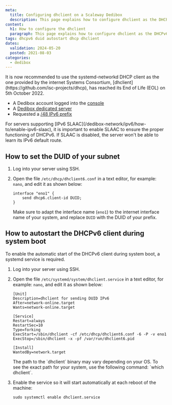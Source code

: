 ```yaml
---
meta:
  title: Configuring dhclient on a Scaleway Dedibox
  description: This page explains how to configure dhclient as the DHCPv6 client.
content:
  h1: How to configure the dhclient
  paragraph: This page explains how to configure dhclient as the DHCPv6 client.
tags: dhcpv6 duid autostart dhcp dhclient
dates:
  validation: 2024-05-20
  posted: 2021-08-03
categories:
  - dedibox
---
```


<Message type="important">
  It is now recommended to use the systemd-networkd DHCP client as the one provided by the internet Systems Consortium, [dhclient](https://github.com/isc-projects/dhcp), has reached its End of Life (EOL) on 5th October 2022.
</Message>

<Macro id="requirements" />

- A Dedibox account logged into the [console](https://console.online.net)
- A [Dedibox dedicated server](/dedibox/dedicated-servers/how-to/order-a-server)
- Requested a [/48 IPv6 prefix](/dedibox-network/ipv6/how-to/request-prefix)

<Message type="important">
  For servers supporting [IPv6 SLAAC](/dedibox-network/ipv6/how-to/enable-ipv6-slaac), it is important to enable SLAAC to ensure the proper functioning of DHCPv6. If SLAAC is disabled, the server won't be able to learn its IPv6 default route.
</Message>

## How to set the DUID of your subnet

1. Log into your server using SSH.
2. Open the file `/etc/dhcp/dhclient6.conf` in a text editor, for example: `nano`, and edit it as shown below:
    ```
    interface "eno1" {
        send dhcp6.client-id DUID;
    }
    ```

    Make sure to adapt the interface name (`eno1`) to the internet interface name of your system, and replace `DUID` with the DUID of your prefix.

## How to autostart the DHCPv6 client during system boot

To enable the automatic start of the DHCPv6 client during system boot, a systemd service is required.

1. Log into your server using SSH.
2. Open the file `/etc/systemd/system/dhclient.service` in a text editor, for example: `nano`, and edit it as shown below:
    ```
    [Unit]
    Description=dhclient for sending DUID IPv6
    After=network-online.target
    Wants=network-online.target

    [Service]
    Restart=always
    RestartSec=10
    Type=forking
    ExecStart=/sbin/dhclient -cf /etc/dhcp/dhclient6.conf -6 -P -v eno1
    ExecStop=/sbin/dhclient -x -pf /var/run/dhclient6.pid

    [Install]
    WantedBy=network.target
    ```

    <Message type="tip">
      The path to the `dhclient` binary may vary depending on your OS. To see the exact path for your system, use the following command: `which dhclient`.
    </Message>
3. Enable the service so it will start automatically at each reboot of the machine:
    ```
    sudo systemctl enable dhclient.service
    ```